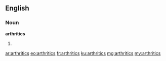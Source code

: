 ==English==

===Noun===
'''arthritics'''

# {{plural of|arthritic}}

[[ar:arthritics]]
[[eo:arthritics]]
[[fr:arthritics]]
[[ku:arthritics]]
[[mg:arthritics]]
[[my:arthritics]]
